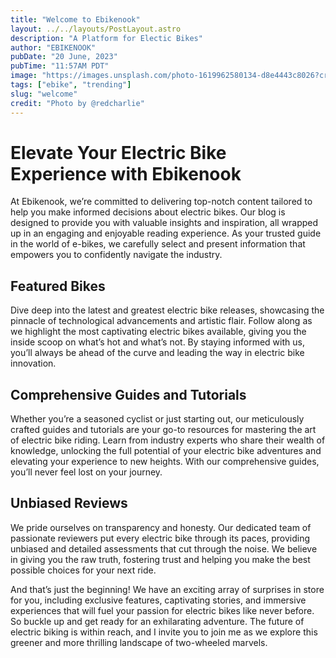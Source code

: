 ```yaml
---
title: "Welcome to Ebikenook"
layout: ../../layouts/PostLayout.astro
description: "A Platform for Electic Bikes"
author: "EBIKENOOK"
pubDate: "20 June, 2023"
pubTime: "11:57AM PDT"
image: "https://images.unsplash.com/photo-1619962580134-d8e4443c8026?crop=entropy&cs=tinysrgb&fit=max&fm=jpg&ixid=MnwxfDB8MXxyYW5kb218MHx8fHx8fHx8MTY5MDI2ODk1Ng&ixlib=rb-4.0.3&q=80&utm_campaign=api-credit&utm_medium=referral&utm_source=unsplash_source&w=1080"
tags: ["ebike", "trending"]
slug: "welcome"
credit: "Photo by @redcharlie"
---
```


# Elevate Your Electric Bike Experience with Ebikenook

At Ebikenook, we’re committed to delivering top-notch content tailored to help you make informed decisions about electric bikes. Our blog is designed to provide you with valuable insights and inspiration, all wrapped up in an engaging and enjoyable reading experience. As your trusted guide in the world of e-bikes, we carefully select and present information that empowers you to confidently navigate the industry.

## Featured Bikes

Dive deep into the latest and greatest electric bike releases, showcasing the pinnacle of technological advancements and artistic flair. Follow along as we highlight the most captivating electric bikes available, giving you the inside scoop on what’s hot and what’s not. By staying informed with us, you’ll always be ahead of the curve and leading the way in electric bike innovation.

## Comprehensive Guides and Tutorials

Whether you’re a seasoned cyclist or just starting out, our meticulously crafted guides and tutorials are your go-to resources for mastering the art of electric bike riding. Learn from industry experts who share their wealth of knowledge, unlocking the full potential of your electric bike adventures and elevating your experience to new heights. With our comprehensive guides, you’ll never feel lost on your journey.

## Unbiased Reviews

We pride ourselves on transparency and honesty. Our dedicated team of passionate reviewers put every electric bike through its paces, providing unbiased and detailed assessments that cut through the noise. We believe in giving you the raw truth, fostering trust and helping you make the best possible choices for your next ride.

And that’s just the beginning! We have an exciting array of surprises in store for you, including exclusive features, captivating stories, and immersive experiences that will fuel your passion for electric bikes like never before. So buckle up and get ready for an exhilarating adventure. The future of electric biking is within reach, and I invite you to join me as we explore this greener and more thrilling landscape of two-wheeled marvels.
